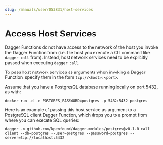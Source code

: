 ```yaml
---
slug: /manuals/user/053831/host-services
---
```


# Access Host Services

Dagger Functions do not have access to the network of the host you invoke the Dagger Function from (i.e. the host you execute a CLI command like `dagger call` from). Instead, host network services need to be explicitly passed when executing `dagger call`.

To pass host network services as arguments when invoking a Dagger Function, specify them in the form `tcp://<host>:<port>`.

Assume that you have a PostgresQL database running locally on port 5432, as with:

```shell
docker run -d -e POSTGRES_PASSWORD=postgres -p 5432:5432 postgres
```

Here is an example of passing this host service as argument to a PostgreSQL client Dagger Function, which drops you to a prompt from where you can execute SQL queries:

```shell
dagger -m github.com/kpenfound/dagger-modules/postgres@v0.1.0 call client --db=postgres --user=postgres --password=postgres --server=tcp://localhost:5432
```
